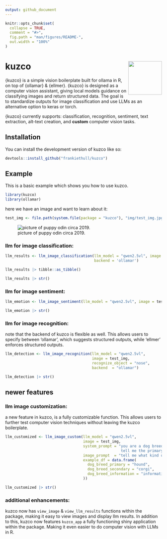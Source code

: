 ```yaml
---
output: github_document
---
```


<!-- README.md is generated from README.Rmd. Please edit that file -->

```r
knitr::opts_chunk$set(
  collapse = TRUE,
  comment = "#>",
  fig.path = "man/figures/README-",
  out.width = "100%"
)
```

# kuzco <img src="man/figures/logo.png" align="right" height="108" alt="" />

<!-- badges: start -->
<!-- badges: end -->

{kuzco} is a simple vision boilerplate built for ollama in R, on top of {ollamar} & {ellmer}. {kuzco} is designed as a computer vision assistant, giving local models guidance on classifying images and return structured data. The goal is to standardize outputs for image classification and use LLMs as an alternative option to keras or torch. 

{kuzco} currently supports: classification, recognition, sentiment, text extraction, alt-text creation, and **custom** computer vision tasks.

## Installation

You can install the development version of kuzco like so:

``` r
devtools::install_github("frankiethull/kuzco")
```

## Example

This is a basic example which shows you how to use kuzco.
```r
library(kuzco)
library(ollamar)
```

here we have an image and want to learn about it:
```r
test_img <- file.path(system.file(package = "kuzco"), "img/test_img.jpg") 
```

![picture of puppy odin circa 2019.](https://raw.githubusercontent.com/frankiethull/kuzco/refs/heads/main/inst/img/test_img.jpg)

### llm for image classification:
```r
llm_results <- llm_image_classification(llm_model = "qwen2.5vl", image = test_img, 
                                        backend = 'ollamar')
```

```r
llm_results |> tibble::as_tibble()
```

```r
llm_results |> str()
```

### llm for image sentiment:
```r
llm_emotion <- llm_image_sentiment(llm_model = "qwen2.5vl", image = test_img)

llm_emotion |> str()
```

### llm for image recognition:

note that the backend of kuzco is flexible as well. This allows users to specify between 'ollamar', which suggests structured outputs, while 'ellmer' enforces structured outputs. 
```r
llm_detection <- llm_image_recognition(llm_model = "qwen2.5vl", 
                                       image = test_img,
                                       recognize_object = "nose",
                                       backend  = "ollamar")

llm_detection |> str()
```

## newer features

### llm image customization:

a new feature in kuzco, is a fully customizable function. This allows users to further test computer vision techniques without leaving the kuzco boilerplate. 
```r
llm_customized <- llm_image_custom(llm_model = "qwen2.5vl", 
                                   image = test_img,
                                   system_prompt = "you are a dog breed expert, you know all about dogs. 
                                                    tell me the primary breed, secondary breed, and a brief description about both.",
                                   image_prompt  = "tell me what kind of dog is in the image?",
                                   example_df = data.frame(
                                     dog_breed_primary = "hound",
                                     dog_breed_secondary = "corgi",
                                     dog_breed_information = "information about the primary and secondary breed"
                                   ))

llm_customized |> str()

```

### additional enhancements:

kuzco now has `view_image` & `view_llm_results` functions within the package, making it easy to view images and display llm results. In addition to this, kuzco now features `kuzco_app` a fully functioning shiny application within the package. Making it even easier to do computer vision with LLMs in R. 
